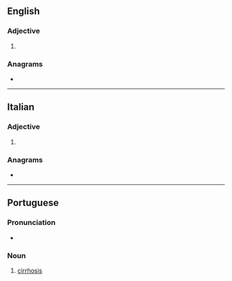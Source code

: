==English==

===Adjective===
{{en-adj|-}}

# {{alternative spelling of|en|cirrhose}}

===Anagrams===
* {{anagrams|en|a=ceiorrs|Crosier|corries|crosier|orrices}}

----

==Italian==

===Adjective===
{{head|it|adjective form}}

# {{feminine plural of|it|cirroso}}

===Anagrams===
* {{anagrams|it|a=ceiorrs|ricorse|sciorre}}

----

==Portuguese==

===Pronunciation===
* {{rhymes|pt|ɔzi|s=3}}

===Noun===
{{pt-noun|f}}

# [[cirrhosis]]